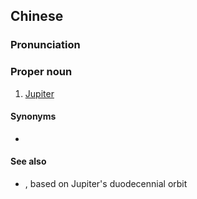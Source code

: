 {{also|岁星}}
==Chinese==
{{zh-forms|s=岁星|[[year]] (''in [[reference]] to [[earthly branch|divisions of the Jovian orbit]]'')|[[star]]; [[heavenly body]]}}

===Pronunciation===
{{zh-pron
|m=Suìxīng
|c=seoi3 sing1
|cat=pn
}}

===Proper noun===
{{zh-proper noun}}

# {{lb|zh|historical|_|astronomy}} [[Jupiter]]

====Synonyms====
* {{zh-l|木星}}

====See also====
* {{zh-l|地支}}, based on Jupiter's duodecennial orbit